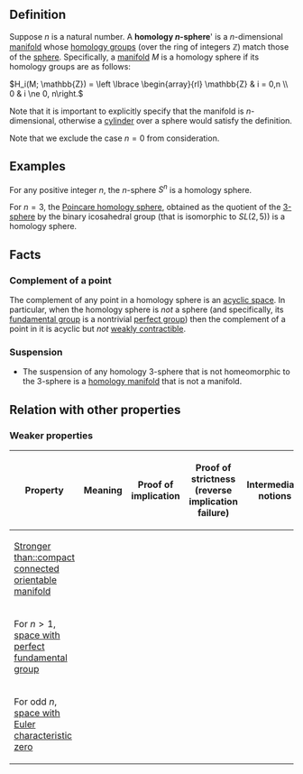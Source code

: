 == Definition ==

Suppose <math>n</math> is a natural number. A '''homology <math>n</math>-sphere'''' is a <math>n</math>-dimensional [[manifold]] whose [[homology group]]s (over the ring of integers <math>\mathbb{Z}</math>) match those of the [[sphere]]. Specifically, a [[manifold]] <math>M</math> is a homology sphere if its homology groups are as follows:

<math>H_i(M; \mathbb{Z}) = \left \lbrace \begin{array}{rl} \mathbb{Z} & i = 0,n \\ 0 & i \ne 0, n\right.</math>

Note that it is important to explicitly specify that the manifold is <math>n</math>-dimensional, otherwise a [[cylinder]] over a sphere would satisfy the definition.

Note that we exclude the case <math>n = 0</math> from consideration.

== Examples ==

For any positive integer <math>n</math>, the <math>n</math>-sphere <math>S^n</math> is a homology sphere.

For <math>n = 3</math>, the [[Poincare homology sphere]], obtained as the quotient of the [[3-sphere]] by the binary icosahedral group (that is isomorphic to <math>SL(2,5)</math>) is a homology sphere.

== Facts ==

=== Complement of a point ===

The complement of any point in a homology sphere is an [[acyclic space]]. In particular, when the homology sphere is ''not'' a sphere (and specifically, its [[fundamental group]] is a nontrivial [[perfect group]]) then the complement of a point in it is acyclic but ''not'' [[weakly contractible space|weakly contractible]].

=== Suspension ===

* The suspension of any homology 3-sphere that is not homeomorphic to the 3-sphere is a [[homology manifold]] that is not a manifold.

== Relation with other properties ==

=== Weaker properties ===

{| class="sortable" border="1"
! Property !! Meaning !! Proof of implication !! Proof of strictness (reverse implication failure) !! Intermediate notions
|-
| [[Stronger than::compact connected orientable manifold]] || || || || {{intermediate notions short|compact connected orientable manifold|homology sphere}}
|-
| For <math>n > 1</math>, [[space with perfect fundamental group]] || || || || 
|-
| For odd <math>n</math>, [[space with Euler characteristic zero]] || || || ||
|}